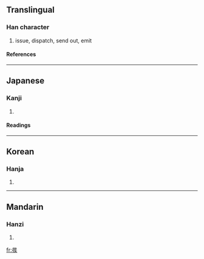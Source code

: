 {{see|發}}

==Translingual==
===Han character===
{{Han char|rn=57|rad=弓|as=10|sn=13|four=|canj=廿金弓人大 (TCNOK)}}
# issue, dispatch, send out, emit
====References====
{{Han ref|kx=0360.301|hdz=21001.071|uh=5F42|ud=24386}}
----
==Japanese==
===Kanji===
{{ja-kanji|grade=|rs=弓10}}
# {{defn|Japanese}} 
====Readings====
{{ja-readings|on=[[ほつ]] (hotsu), [[はつ]] (hatsu)|kun=[[はなつ]] (hanatsu), [[つかわす]] (tsukawasu), [[あばく]] (abaku), [[おこる]] (okoru)}}
----
==Korean==
===Hanja===
{{ko-hanja|hangeul=발|eumhun=|rv=bal|mr=pal|y=pal}}
# {{defn|Korean}}
----
==Mandarin==
===Hanzi===
{{cmn-hanzi|pin=[[fā]] ([[fa1]])|wg=fa<sup>1</sup>}}
# {{defn|Mandarin}}

[[fr:彂]]